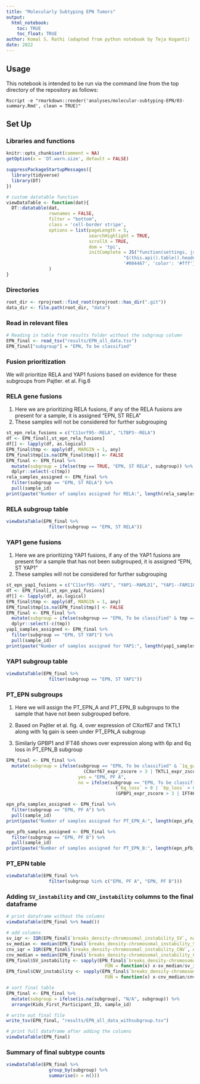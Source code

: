 ```yaml
---
title: "Molecularly Subtyping EPN Tumors"
output: 
  html_notebook:
    toc: TRUE
    toc_float: TRUE
author: Komal S. Rathi (adapted from python notebook by Teja Koganti)
date: 2022
---
```


## Usage

This notebook is intended to be run via the command line from the top directory
of the repository as follows:

```
Rscript -e "rmarkdown::render('analyses/molecular-subtyping-EPN/03-summary.Rmd', clean = TRUE)"
```

## Set Up

### Libraries and functions

```r
knitr::opts_chunk$set(comment = NA)
getOption(x = 'DT.warn.size', default = FALSE)
```

```r
suppressPackageStartupMessages({
  library(tidyverse)
  library(DT)
})
```

```r
# custom datatable function
viewDataTable <- function(dat){
  DT::datatable(dat,
                rownames = FALSE,
                filter = "bottom",
                class = 'cell-border stripe',
                options = list(pageLength = 5,
                               searchHighlight = TRUE,
                               scrollX = TRUE,
                               dom = 'tpi',
                               initComplete = JS("function(settings, json) {",
                                            "$(this.api().table().header()).css({'background-color':
                                            '#004467', 'color': '#fff'});","}"))
                )
}
```

### Directories

```r
root_dir <- rprojroot::find_root(rprojroot::has_dir(".git"))
data_dir <- file.path(root_dir, "data")
```

### Read in relevant files

```r
# Reading in table from results folder without the subgroup column
EPN_final <- read_tsv("results/EPN_all_data.tsv")
EPN_final["subgroup"] = "EPN, To be classified"
```

### Fusion prioritization

We will prioritize RELA and YAP1 fusions based on evidence for these subgroups from Pajtler. et al. Fig.6

### RELA gene fusions

1. Here we are prioritizing RELA fusions, if any of the RELA fusions are present for a sample, it is assigned "EPN, ST RELA"
2. These samples will not be considered for further subgrouping

```r
st_epn_rela_fusions = c("C11orf95--RELA", "LTBP3--RELA")
df <- EPN_final[,st_epn_rela_fusions]
df[] <- lapply(df, as.logical)
EPN_final$tmp <- apply(df, MARGIN = 1, any)
EPN_final$tmp[is.na(EPN_final$tmp)] <- FALSE
EPN_final <- EPN_final %>%
  mutate(subgroup = ifelse(tmp == TRUE, "EPN, ST RELA", subgroup)) %>%
  dplyr::select(-c(tmp))
rela_samples_assigned <- EPN_final %>%
  filter(subgroup == "EPN, ST RELA") %>%
  pull(sample_id)
print(paste("Number of samples assigned for RELA:", length(rela_samples_assigned)))
```

### RELA subgroup table

```r
viewDataTable(EPN_final %>%
                filter(subgroup == "EPN, ST RELA"))
```

### YAP1 gene fusions

1. Here we are prioritizing YAP1 fusions, if any of the YAP1 fusions are present for a sample that has not been subgrouped, it is assigned "EPN, ST YAP1"
2. These samples will not be considered for further subgrouping

```r
st_epn_yap1_fusions = c("C11orf95--YAP1", "YAP1--MAMLD1", "YAP1--FAM118B")
df <- EPN_final[,st_epn_yap1_fusions]
df[] <- lapply(df, as.logical)
EPN_final$tmp <- apply(df, MARGIN = 1, any)
EPN_final$tmp[is.na(EPN_final$tmp)] <- FALSE
EPN_final <- EPN_final %>%
  mutate(subgroup = ifelse(subgroup == "EPN, To be classified" & tmp == TRUE, "EPN, ST YAP1", subgroup)) %>%
  dplyr::select(-c(tmp))
yap1_samples_assigned <- EPN_final %>%
  filter(subgroup == "EPN, ST YAP1") %>%
  pull(sample_id)
print(paste("Number of samples assigned for YAP1:", length(yap1_samples_assigned)))
```
### YAP1 subgroup table

```r
viewDataTable(EPN_final %>%
                filter(subgroup == "EPN, ST YAP1"))
```

### PT_EPN subgroups

1. Here we will assign the PT_EPN_A and PT_EPN_B subgroups to the sample that have not been subgrouped before. 
2. Based on Pajtler et al. fig. 4, over expression of CXorf67 and TKTL1 along with 1q gain is seen under PT_EPN_A subgroup

3. Similarly GPBP1 and IFT46 shows over expression along with 6p and 6q loss in PT_EPN_B subgroup


```r
EPN_final <- EPN_final %>%
  mutate(subgroup = ifelse(subgroup == "EPN, To be classified" & `1q_gain` > 0 & 
                             (CXorf67_expr_zscore > 3 | TKTL1_expr_zscore > 3), 
                           yes = "EPN, PF A", 
                           no = ifelse(subgroup == "EPN, To be classified" & 
                                         (`6q_loss` > 0 | `6p_loss` > 0) & 
                                         (GPBP1_expr_zscore > 3 | IFT46_expr_zscore > 3), yes = "EPN, PF B", no = subgroup))) 

epn_pfa_samples_assigned <- EPN_final %>%
  filter(subgroup == "EPN, PF A") %>%
  pull(sample_id)
print(paste("Number of samples assigned for PT_EPN_A:", length(epn_pfa_samples_assigned)))

epn_pfb_samples_assigned <- EPN_final %>%
  filter(subgroup == "EPN, PF B") %>%
  pull(sample_id)
print(paste("Number of samples assigned for PT_EPN_B:", length(epn_pfb_samples_assigned)))
```

### PT_EPN table

```r
viewDataTable(EPN_final %>%
                filter(subgroup %in% c("EPN, PF A", "EPN, PF B")))
```

<!-- ### Additional RELA and YAP1 groups -->

<!-- 1. This next part assigns RELA and YAP1 subgroups based on a set of filters.   -->
<!-- 2. We will not be subgrouping samples that have been subgrouped before. -->
<!-- 3. We will not be prioritizing the samples here i.e. if a sample has PTEN--TAS2R1 fusion and C11orf95--MAML2 fusion, it will have both ST_EPN_RELA and ST_EPN_YAP1 assigned to it. -->


<!-- ```{r} -->
<!-- # first assign where both subtypes are applicable -->
<!-- EPN_final <- EPN_final %>% -->
<!--   mutate(subgroup = ifelse(subgroup == "" & -->
<!--                              (`PTEN--TAS2R1` > 0 |  -->
<!--                                 `9p_loss` > 0 |  -->
<!--                                 `9q_loss` > 0 |  -->
<!--                                 RELA_expr_zscore > 3 |  -->
<!--                                 L1CAM_expr_zscore > 3) &  -->
<!--                              (`C11orf95--MAML2` > 0 |  -->
<!--                                 `11q_loss` > 0 | -->
<!--                                 `11q_gain` > 0 | -->
<!--                                 ARL4D_expr_zscore > 3 | -->
<!--                                 CLDN1_expr_zscore > 3), "EPN, ST RELA; EPN, ST YAP1", subgroup), -->
<!--          subgroup = ifelse(is.na(subgroup), "", subgroup)) -->
<!-- print("After assigning EPN, ST RELA; EPN, ST YAP1:") -->
<!-- viewDataTable(EPN_final %>% -->
<!--   group_by(subgroup) %>% -->
<!--   summarise(n = n())) -->

<!-- # now only investigate values under subgroup_tmp where no subtype was assigned in the previous step -->
<!-- # assign where EPN, ST RELA is applicable   -->
<!-- EPN_final <- EPN_final %>% -->
<!--   mutate(subgroup = ifelse(subgroup == "" & -->
<!--                              (`PTEN--TAS2R1` > 0 |  -->
<!--                                 `9p_loss` > 0 | -->
<!--                                 `9q_loss` > 0 | -->
<!--                                 RELA_expr_zscore > 3 | -->
<!--                                 L1CAM_expr_zscore > 3), yes = "EPN, ST RELA", subgroup), -->
<!--          subgroup = ifelse(is.na(subgroup), "", subgroup)) -->
<!-- print("After assigning EPN, ST RELA:") -->
<!-- viewDataTable(EPN_final %>% -->
<!--   group_by(subgroup) %>% -->
<!--   summarise(n = n())) -->

<!-- # now assign where EPN, ST YAP1 is applicable -->
<!-- EPN_final <- EPN_final %>% -->
<!--   mutate(subgroup = ifelse(subgroup == "" & -->
<!--                              (`C11orf95--MAML2` > 0 |  -->
<!--                                 `11q_loss` > 0 | -->
<!--                                 `11q_gain` > 0 | -->
<!--                                 ARL4D_expr_zscore > 3 | -->
<!--                                 CLDN1_expr_zscore > 3), yes = "EPN, ST YAP1", subgroup), -->
<!--          subgroup = ifelse(is.na(subgroup), "", subgroup)) -->

<!-- print("After assigning EPN, ST YAP1:") -->
<!-- viewDataTable(EPN_final %>% -->
<!--   group_by(subgroup) %>% -->
<!--   summarise(n = n())) -->
<!-- ``` -->

### Adding `SV_instability` and `CNV_instability` columns to the final dataframe

```r
# print dataframe without the columns
viewDataTable(EPN_final %>% head())

# add columns
sv_iqr <- IQR(EPN_final$`breaks_density-chromosomal_instability_SV`, na.rm = T)
sv_median <- median(EPN_final$`breaks_density-chromosomal_instability_SV`, na.rm = T)
cnv_iqr = IQR(EPN_final$`breaks_density-chromosomal_instability_CNV`, na.rm = T)
cnv_median = median(EPN_final$`breaks_density-chromosomal_instability_CNV`, na.rm = T)
EPN_final$SV_instability <- sapply(EPN_final$`breaks_density-chromosomal_instability_SV`, 
                                     FUN = function(x) x-sv_median/sv_iqr)
EPN_final$CNV_instability <- sapply(EPN_final$`breaks_density-chromosomal_instability_CNV`, 
                                     FUN = function(x) x-cnv_median/cnv_iqr)

# sort final table
EPN_final <- EPN_final %>% 
  mutate(subgroup = ifelse(is.na(subgroup), "N/A", subgroup)) %>%
  arrange(Kids_First_Participant_ID, sample_id)

# write out final file 
write_tsv(EPN_final, "results/EPN_all_data_withsubgroup.tsv")

# print full dataframe after adding the columns
viewDataTable(EPN_final)
```

### Summary of final subtype counts

```r
viewDataTable(EPN_final %>%
                group_by(subgroup) %>%
                summarise(n = n()))

```

